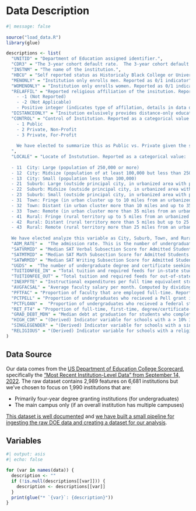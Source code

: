 # Data Description
```r
#| message: false
 
source("load_data.R")
library(glue)

descriptions <- list(
  "UNITID" = "Department of Education assigned identifier.",
  "CDR3" = "The 3-year cohort default rate.  The 3-year cohort default rate is the percentage of a school's borrowers who enter repayment on certain Federal Family Education Loan (FFEL) Program or William D. Ford Federal Direct Loan (Direct Loan) Program loans during a particular federal fiscal year (FY), October 1 to September 30, and default or meet other specified conditions prior to the end of the second following fiscal year. Reported as a proportion ([0-1]).",
  "INSTNM" = "The name of the institution.",
  "HBCU" = "Self reported status as Historicaly Black College or University (HBCU). Reported as a 0/1 indicator",
  "MENONLY" = "Institution only enrolls men. Reported as 0/1 indicator",
  "WOMENONLY" = "Institution only enrolls women. Reported as 0/1 indicator",
  "RELAFFIL" = "Reported religious affiliation of the insitution. Reported as a categorical value:
    - -1 (Not Reported)
    - -2 (Not Applicable)
    - Positive integer (indicates type of affilation, details in data dictionary).",
  "DISTANCEONLY" = "Insitution exlusively provides distance-only education. Reported as 0/1 indicator.",
  "CONTROL" = "Control of Institution. Reported as a categorical value:
    - 1 Public
    - 2 Private, Non-Profit
    - 3 Private, For-Profit
  
    We have elected to summarize this as Public vs. Private given the small number of For-Profit schools in our dataset.
  ",
  "LOCALE" = "Locate of Instutution. Reported as a categorical value:
  
  - 11	City: Large (population of 250,000 or more)
  - 12	City: Midsize (population of at least 100,000 but less than 250,000)
  - 13	City: Small (population less than 100,000)
  - 21	Suburb: Large (outside principal city, in urbanized area with population of 250,000 or more)
  - 22	Suburb: Midsize (outside principal city, in urbanized area with population of at least 100,000 but less than 250,000)
  - 23	Suburb: Small (outside principal city, in urbanized area with population less than 100,000)
  - 31	Town: Fringe (in urban cluster up to 10 miles from an urbanized area)
  - 32	Town: Distant (in urban cluster more than 10 miles and up to 35 miles from an urbanized area)
  - 33	Town: Remote (in urban cluster more than 35 miles from an urbanized area)
  - 41	Rural: Fringe (rural territory up to 5 miles from an urbanized area or up to 2.5 miles from an urban cluster)
  - 42	Rural: Distant (rural territory more than 5 miles but up to 25 miles from an urbanized area or more than 2.5 and up to 10 miles from an urban cluster)
  - 43	Rural: Remote (rural territory more than 25 miles from an urbanized area and more than 10 miles from an urban cluster)
  
  We have elected analyze this variable as City, Suburb, Town, and Rural.",
  "ADM_RATE" =  "The admission rate. This is the number of undergraduate applicants who are offerred admission divided by the total number of undergraduates who applied in the Fall. Reported as a proportion ([0-1])",
  "SATVRMID" = "Median SAT Verbal Subsection Score for Admitted Students. Reported as an integer.",
  "SATMTMID" = "Median SAT Math Subsection Score for Admitted Students. Reported as an integer.",
  "SATWRMID" = "Median SAT Writing Subsection Score for Admitted Students. Reported as an integer.",
  "UGDS" =  "The number of undergraduate degree and certificate seeking students. Reported as an integer.",
  "TUITIONFEE_IN" = "Total tuition and required feeds for in-state students. Reported in dollars.",
  "TUITIONFEE_OUT" = "Total tuition and required feeds for out-of-state students. Reported in dollars.",
  "INEXPFTE" = "Instructional expenditures per full time equivalent student. Reported in dollars.",
  "AVGFACSAL" = "Average faculty salary per month. Computed by dividing the total salary outlays by the number of months worked for all full-time, nonmedical instructional staff. Reported in dollars.",
  "PFTFAC" = "Proportion of faculty that are employed full-time. Reported as a proportion([0-1]).",
  "PCTPELL" = "Proportion of undergraduates who recieved a Pell grant in that academic year. Reported as a proportion ([0-1]).",
  "PCTFLOAN" =  "Proportion of undergraduates who recieved a federal student loan in that academic year. Reported as a proportion ([0-1]).",
  "RET_FT4" = "Proportion of full-time, first-time, degree/certificate-seeking undergraduates who were enrolled at the institution in the fall 1 year after starting at the institution. Reported as a proportion ([0-1]).",
  "GRAD_DEBT_MDN" = "Median debt at graduation for students who complete their program. Reported in dollars.",
  "HIGH_CDR" = "(Derived) Indicator variable for schools with a > 10% 3 year-default rate(`CDR3 > 0.1`)",
  "SINGLEGENDER" = "(Derived) Indicator variable for schools with a single gender (`MENONLY = 1 OR WOMENONLY = 1`)",
  "RELIGIOUS" = "(Derived) Indicator variable for schools with a religious affiliation (`RELAFFIL > 0`)"
)
```

## Data Source
Our data comes from the [US Department of Education College Scorecard](https://collegescorecard.ed.gov/), specifically the ["Most Recent Institution-Level Data" from September 14, 2022](https://ed-public-download.app.cloud.gov/downloads/Most-Recent-Cohorts-Institution_09012022.zip). The raw dataset contains 2,989 features on 6,681 institutions but we've chosen to focus on 1,990 institutions that are:

-   Primarily four-year degree granting institutions (for undergraduates)
-   The main campus only (if an overall institution has multiple campuses)

[This dataset is well documented](https://collegescorecard.ed.gov/data/documentation/) and [we have built a small pipeline for ingesting the raw DOE data and creating a dataset for our analysis](https://github.com/ajb5d/CollegeScorecard/blob/main/get_data.R). 

## Variables



```r
#| output: asis
#| echo: false

for (var in names(data)) {
  description <- ""
  if (!is.null(descriptions[[var]])) {
    description <- descriptions[[var]]
  }
  print(glue("* `{var}`: {description}"))
}
```

